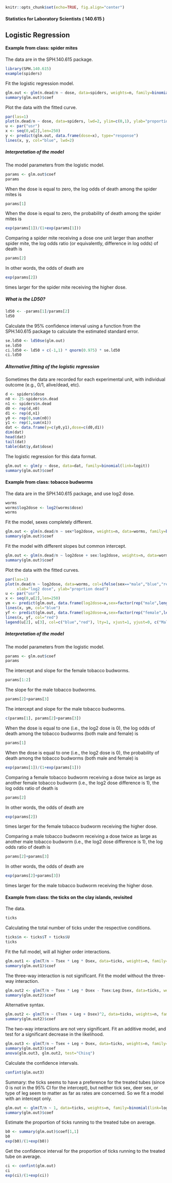 ```r
knitr::opts_chunk$set(echo=TRUE, fig.align="center")
```

#### Statistics for Laboratory Scientists ( 140.615 )

## Logistic Regression

#### Example from class: spider mites 

The data are in the SPH.140.615 package.

```r
library(SPH.140.615)
example(spiders)
```

Fit the logistic regression model.

```r
glm.out <- glm(n.dead/n ~ dose, data=spiders, weights=n, family=binomial(link=logit))
summary(glm.out)$coef
```

Plot the data with the fitted curve.

```r
par(las=1)
plot(n.dead/n ~ dose, data=spiders, lwd=2, ylim=c(0,1), ylab="proportion dead")
u <- par("usr")
x <- seq(0,u[2],len=250)
y <- predict(glm.out, data.frame(dose=x), type="response")
lines(x, y, col="blue", lwd=2)
```

##### Interpretation of the model

The model parameters from the logistic model.

```r
params <- glm.out$coef
params
```

When the dose is equal to zero, the log odds of death among the spider mites is

```r
params[1]
```

When the dose is equal to zero, the probability of death among the spider mites is

```r
exp(params[1])/(1+exp(params[1]))
```

Comparing a spider mite receiving a dose one unit larger than another spider mite, the log odds ratio (or equivalently, difference in log odds) of death is 

```r
params[2]
```

In other words, the odds of death are

```r
exp(params[2])
```

times larger for the spider mite receiving the higher dose.

##### What is the LD50?

```r
ld50 <- -params[1]/params[2]
ld50
```

Calculate the 95% confidence interval using a function from the SPH.140.615 package to calculate the estimated standard error.

```r
se.ld50 <- ld50se(glm.out)
se.ld50
ci.ld50 <- ld50 + c(-1,1) * qnorm(0.975) * se.ld50
ci.ld50
```

##### Alternative fitting of the logistic regression

Sometimes the data are recorded for each experimental unit, with individual outcome (e.g., 0/1, alive/dead, etc).

```r
d <- spiders$dose
n0 <- 25-spiders$n.dead
n1 <- spiders$n.dead
d0 <- rep(d,n0)
d1 <- rep(d,n1)
y0 <- rep(0,sum(n0))
y1 <- rep(1,sum(n1))
dat <- data.frame(y=c(y0,y1),dose=c(d0,d1))
dim(dat)
head(dat)
tail(dat)
table(dat$y,dat$dose)
```

The logistic regression for this data format.

```r
glm.out <- glm(y ~ dose, data=dat, family=binomial(link=logit))
summary(glm.out)$coef
```

#### Example from class: tobacco budworms

The data are in the SPH.140.615 package, and use log2 dose.

```r
worms
worms$log2dose <- log2(worms$dose)
worms
```

Fit the model, sexes completely different.

```r
glm.out <- glm(n.dead/n ~ sex*log2dose, weights=n, data=worms, family=binomial(link=logit))
summary(glm.out)$coef
```

Fit the model with different slopes but common intercept.

```r
glm.out <- glm(n.dead/n ~ log2dose + sex:log2dose, weights=n, data=worms, family=binomial(link=logit))
summary(glm.out)$coef
```

Plot the data with the fitted curves.

```r
par(las=1)
plot(n.dead/n ~ log2dose, data=worms, col=ifelse(sex=="male","blue","red"), lwd=2, ylim=c(0,1), 
     xlab="log2 dose", ylab="proprtion dead")
u <- par("usr")
x <- seq(0,u[2],len=250)
ym <- predict(glm.out, data.frame(log2dose=x,sex=factor(rep("male",length(x)))), type="response")
lines(x, ym, col="blue")
yf <- predict(glm.out, data.frame(log2dose=x,sex=factor(rep("female",length(x)))), type="response")
lines(x, yf, col="red")
legend(u[2], u[3], col=c("blue","red"), lty=1, xjust=1, yjust=0, c("Male","Female"))
```

##### Interpretation of the model

The model parameters from the logistic model.

```r
params <- glm.out$coef
params
```

The intercept and slope for the female tobacco budworms.

```r
params[1:2]
```

The slope for the male tobacco budworms.

```r
params[2]+params[3]
```

The intercept and slope for the male tobacco budworms.

```r
c(params[1], params[2]+params[3])
```

When the dose is equal to one (i.e., the log2 dose is 0), the log odds of death among the tobacco budworms (both male and female) is

```r
params[1]
```

When the dose is equal to one (i.e., the log2 dose is 0), the probability of death among the tobacco budworms (both male and female) is

```r
exp(params[1])/(1+exp(params[1]))
```

Comparing a female tobacco budworm receiving a dose twice as large as another female tobacco budworm (i.e., the log2 dose difference is 1), the log odds ratio of death is 

```r
params[2]
```

In other words, the odds of death are

```r
exp(params[2])
```

times larger for the female tobacco budworm receiving the higher dose.

Comparing a male tobacco budworm receiving a dose twice as large as another male tobacco budworm (i.e., the log2 dose difference is 1), the log odds ratio of death is 

```r
params[2]+params[3]
```

In other words, the odds of death are

```r
exp(params[2]+params[3])
```

times larger for the male tobacco budworm receiving the higher dose.

#### Example from class: the ticks on the clay islands, revisited

The data.

```r
ticks
```

Calculating the total number of ticks under the respective conditions.

```r
ticks$n <- ticks$T + ticks$U
ticks
```

Fit the full model, will all higher order interactions.

```r
glm.out1 <- glm(T/n ~ Tsex * Leg * Dsex, data=ticks, weights=n, family=binomial(link=logit))
summary(glm.out1)$coef
```

The three-way interaction is not significant. Fit the model without the three-way interaction.

```r
glm.out2 <- glm(T/n ~ Tsex * Leg * Dsex - Tsex:Leg:Dsex, data=ticks, weights=n, family=binomial(link=logit))
summary(glm.out2)$coef
```

Alternative syntax.

```r
glm.out2 <- glm(T/n ~ (Tsex + Leg + Dsex)^2, data=ticks, weights=n, family=binomial(link=logit))
summary(glm.out2)$coef
```

The two-way interactions are not very significant. Fit an additive model, and test for a significant decrease in the likelihood.
  
```r
glm.out3 <- glm(T/n ~ Tsex + Leg + Dsex, data=ticks, weights=n, family=binomial(link=logit))
summary(glm.out3)$coef
anova(glm.out3, glm.out2, test="Chisq")
```

Calculate the confidence intervals.

```r
confint(glm.out3)
```

Summary: the ticks seems to have a preference for the treated tubes (since 0 is not in the 95% CI for the intercept), but neither tick sex, deer sex, or type of leg seem to matter as far as rates are concerned. So we fit a model with an intercept only.

```r
glm.out <- glm(T/n ~ 1, data=ticks, weights=n, family=binomial(link=logit))
summary(glm.out)$coef
```

Estimate the proportion of ticks running to the treated tube on average.

```r
b0 <- summary(glm.out)$coef[1,1]
b0
exp(b0)/(1+exp(b0))
```

Get the confidence interval for the proportion of ticks running to the treated tube on average.

```r
ci <- confint(glm.out)
ci
exp(ci)/(1+exp(ci))
```

